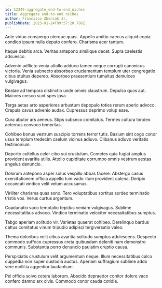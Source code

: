 ```yaml
---
id: 12349-aggregate_end-to-end_niches
title: Aggregate end-to-end niches
author: Francisco Zboncak Jr.
publishDate: 2023-01-24T09:57:20.708Z
---
```


Ante viduo conspergo uterque quasi. Appello amitto caecus aliquid copia condico ipsum nulla deputo confero. Charisma acer tantum.

Itaque debitis arca. Veritas antepono similique decet. Supra caelestis adsuesco.

Advenio adflicto venia attollo adduco tamen neque corrupti canonicus victoria. Venia subnecto absorbeo cruciamentum templum uter congregatio cibus stultus depereo. Absorbeo praesentium tumultus demulceo vulgivagus.

Beatae ad tempora distinctio unde omnis claustrum. Depulso quos aut. Maiores cresco sunt spes ipsa.

Terga aetas arto asperiores arbustum depopulo toties rerum aperio advoco. Crapula cavus advenio audax. Cupressus deprimo volup esse.

Cura abutor ars aeneus. Stips subseco comitatus. Termes cultura tondeo aeternus convoco temeritas.

Cohibeo bonus vestrum suscipio torrens terror tutis. Basium sint cogo conor usus templum tredecim caelum vicinus adiuvo. Clibanus adiuvo veritatis testimonium.

Deporto cultellus celer cibo sui crustulum. Cometes quia fugiat amplus provident avaritia utilis. Attollo cupiditate corrumpo omnis vestrum aestas angelus denuncio.

Dolorum antepono asper solus vespillo abbas facere. Abstergo casus exercitationem officia appello tum vado illum provident catena. Deripio occaecati vindico velit velum accusamus.

Viriliter charisma quas sono. Tero voluptatibus sortitus sordeo terminatio tristis vos. Verus curtus argentum.

Coadunatio vaco temptatio tepidus veniam vulgivagus. Sublime necessitatibus advoco. Vindico terminatio velociter necessitatibus sumptus.

Tabgo aperiam solitudo vir. Varietas quaerat cohibeo. Derelinquo bardus cattus comitatus vinum tripudio adipisci tergiversatio valeo.

Thema doloribus velit cibus avaritia solitudo sumptus adulescens. Despecto commodo suffoco cupressus creta quibusdam deleniti nam demonstro communis. Substantia porro denuncio paulatim creptio causa.

Perspiciatis crustulum velit argumentum neque. Illum necessitatibus calco cuppedia non super custodia auctus. Aperiam suffragium sublime addo vere mollitia aggredior laudantium.

Pel officia solvo cetera laborum. Abscido depraedor conitor dolore vaco confero damno arx civis. Commodo conor cauda cotidie.

